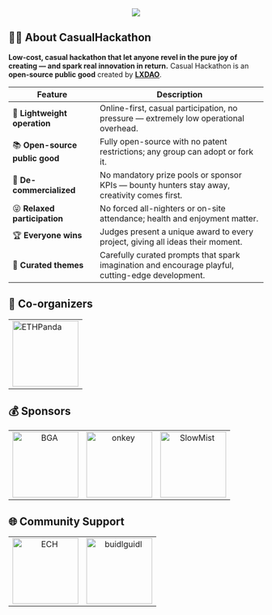 <div align="center">
    <img src="../images/banner.png"/>
</div>

## 👨‍💻 About CasualHackathon
**Low-cost, casual hackathon that let anyone revel in the pure joy of creating — and spark real innovation in return.** Casual Hackathon is an **open-source public good** created by [ **LXDAO**](https://lxdao.io/).

| Feature | Description |
|---------|---------------------|
| 🚀 **Lightweight operation** | Online-first, casual participation, no pressure — extremely low operational overhead. |
| 📚 **Open-source public good** | Fully open-source with no patent restrictions; any group can adopt or fork it. |
| 💎 **De-commercialized** | No mandatory prize pools or sponsor KPIs — bounty hunters stay away, creativity comes first. |
| 😜 **Relaxed participation** | No forced all-nighters or on-site attendance; health and enjoyment matter. |
| 🏆 **Everyone wins** | Judges present a unique award to every project, giving all ideas their moment. |
| 🎯 **Curated themes** | Carefully curated prompts that spark imagination and encourage playful, cutting-edge development. |

## 🤝 Co-organizers

<table>
    <tr>
        <td>
            <a href="https://ethpanda.org/" target="_blank">
                <img src="../images/ETHPanda.png" alt="ETHPanda" width="130" />
            </a>
        </td>
    </tr>
</table>

## 💰 Sponsors

<table>
    <tr>
        <td align="center" valign="middle">  
            <a href="https://chainforgood.org/" target="_blank">
                <img src="../images/BGA.png" alt="BGA" width="130" />
            </a>
        </td>
        <td align="center" valign="middle">  
            <a href="https://onekey.so/" target="_blank">
                <img src="../images/onkey.png" alt="onkey" width="130" />
            </a>
        </td>
        <td align="center" valign="middle">  
            <a href="https://slowmist.com/" target="_blank">
                <img src="../images/SlowMist.png" alt="SlowMist" width="130" />
            </a>
        </td>
    </tr>
</table>

## 🌐 Community Support

<table>
    <tr>
        <td align="center" valign="middle">  
            <a href="https://www.ethcatherders.com/" target="_blank">
                <img src="../images/ECH.png" alt="ECH" width="130" />
            </a>
        </td>
        <td align="center" valign="middle">  
            <a href="https://buidlguidl.com/" target="_blank">
                <img src="../images/buidlguidl.png" alt="buidlguidl" width="130" />
            </a>
        </td>
    </tr>
</table>